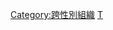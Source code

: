 {{Catnav|頁面分類|性學|跨性別|台灣跨性別}}
{{Catnav|頁面分類|性學|跨性別|跨性別組織}}
{{Catnav|頁面分類|性學|LGBT|LGBT組織|台灣LGBT組織}}
{{Catnav|頁面分類|人文學科|哲学|社会哲学|女性主義|跨性別女權主義}}
{{Catnav|頁面分類|人文學科|哲学|主义|女性主義|跨性別女權主義}}
{{Catnav|頁面分類|人文學科|哲学|社会哲学|女性主義|女權運動團體|跨性別組織}}
{{Catnav|頁面分類|人文學科|哲学|主义|女性主義|女權運動團體|跨性別組織}}
{{Catnav|頁面分類|人權|人權組織|跨性別組織}}
{{Catnav|頁面分類|地理|国家|亚洲国家|台灣|台灣組織}}
{{Portal|跨性別}}

[[Category:跨性別組織|Category:跨性別組織]]
[[Category:台灣LGBT組織|T]]